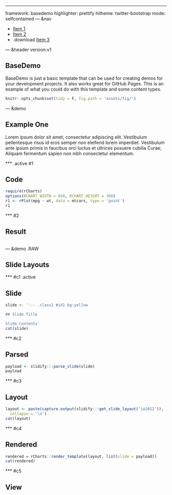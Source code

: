 ---
framework: basedemo
highlighter: prettify
hitheme: twitter-bootstrap
mode: selfcontained
--- &nav

- [Item 1](item1)
- [Item 2](item2)
- .download [Item 3](item3)

--- &header version:v1

## BaseDemo 

BaseDemo is just a basic template that can be used for creating demos for your development projects. It also works great for GitHub Pages. This is an example of what you could do with this template and some content types.

```r
knitr::opts_chunk$set(tidy = F, fig.path = 'assets/fig/')
```


<style>iframe {width: 100%; height: 350px;}</style>

--- &demo

## Example One

Lorem ipsum dolor sit amet, consectetur adipiscing elit. Vestibulum pellentesque risus id eros semper non eleifend lorem imperdiet. Vestibulum ante ipsum primis in faucibus orci luctus et ultrices posuere cubilia Curae; Aliquam fermentum sapien non nibh consectetur elementum.

*** .active #1

## Code

```r
require(rCharts)
options(RCHART_WIDTH = 650, RCHART_HEIGHT = 300)
r1 <- rPlot(mpg ~ wt, data = mtcars, type = 'point')
r1
```


*** #2

## Result

```r
```

--- &demo .RAW

## Slide Layouts

*** #c1 .active

## Slide

```r
slide <- '--- .class1 #id1 bg:yellow

## Slide Title

Slide Contents'
cat(slide)
```

*** #c2

## Parsed

```r
payload <- slidify:::parse_slide(slide)
payload
```


*** #c3

## Layout


```r
layout <- paste(capture.output(slidify:::get_slide_layout('io2012')), 
  collapse = '\n')
cat(layout)
```


*** #c4

## Rendered

```r
rendered = rCharts::render_template(layout, list(slide = payload))
cat(rendered)
```


*** #c5

## View

```r
```






